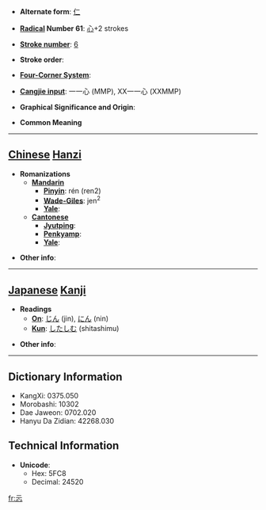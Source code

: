 * '''Alternate form''': [[仁]]

* '''[[Wiktionary:Chinese radical index| Radical]] Number 61''': [[Wiktionary:Chinese radical index 心|心]]+2 strokes

* '''[[Wiktionary:Chinese total strokes index|Stroke number]]''': [[Wiktionary:Chinese total strokes index 6|6]]

* '''Stroke order''': 

* '''[[Wiktionary:Chinese four corner index|Four-Corner System]]''': 

* '''[[Wiktionary:Chinese Cangjie index|Cangjie input]]''': 一一心 (MMP), XX一一心 (XXMMP)

* '''Graphical Significance and Origin''': 

* '''Common Meaning'''

----

== [[Chinese]] [[Hanzi]] ==

* '''Romanizations'''
** '''[[Mandarin]]'''
*** '''[[Pinyin]]''': rén (ren2)
*** '''[[Wade-Giles]]''': jen<sup>2</sup>
*** '''[[Yale]]''': 
** '''[[Cantonese]]'''
*** '''[[Jyutping]]''':
*** '''[[Penkyamp]]''': 
*** '''[[Yale]]''': 

* '''Other info''': 

----

== [[Japanese]] [[Kanji]] ==

* '''Readings'''
** '''[[On]]''': [[じん]] (jin), [[にん]] (nin)
** '''[[Kun]]''': [[したしむ]] (shitashimu)

* '''Other info''':  

----

== Dictionary Information ==

* KangXi: 0375.050
* Morobashi: 10302
* Dae Jaweon: 0702.020
* Hanyu Da Zidian: 42268.030

== Technical Information ==

* '''Unicode''':
** Hex: 5FC8
** Decimal: 24520

[[fr:忈]]